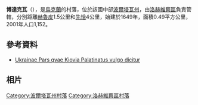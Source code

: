 {{coord|50|18|0|N|33|25|30|E|scale:30000_region:UA|display=title}}

'''博達克瓦'''（{{lang-uk|Бодаква}}），是[[烏克蘭|烏克蘭]]的村落，位於該國中部[[波爾塔瓦州|波爾塔瓦州]]，由[[洛赫維察區|洛赫維察區]]負責管轄，分別距離[[赫魯皮|赫魯皮]]1.5公里和[[先恰|先恰]]4公里，始建於1649年，面積0.49平方公里，2001年人口1,152。

==參考資料==
*[https://web.archive.org/web/20150808111230/http://vkraina.com/ua/maps#1670_2 Ukrainae Pars qvae Kiovia Palatinatus vulgo dicitur]
==相片==

{{DEFAULTSORT:Бодаква}}
[[Category:波爾塔瓦州村落|Category:波爾塔瓦州村落]]
[[Category:洛赫維察區村落|Category:洛赫維察區村落]]


{{Poltava-geo-stub}}